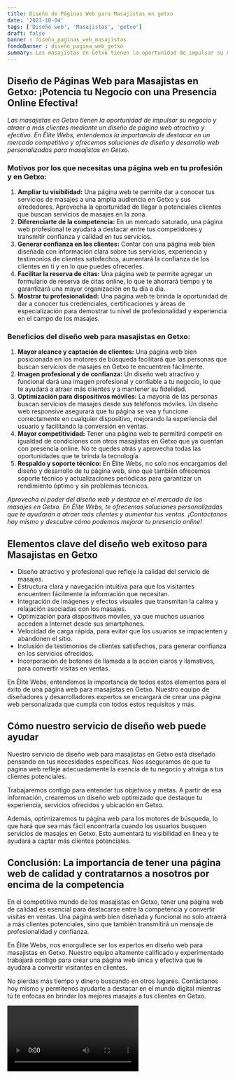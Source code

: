 ```yaml
---
title: Diseño de Páginas Web para Masajistas en getxo
date: '2023-10-04'
tags: ['Diseño web', 'Masajistas', 'getxo']
draft: false
banner : diseño_paginas_web_masajistas
fondoBanner : diseño_pagina_web_getxo
summary: Las masajistas en Getxo tienen la oportunidad de impulsar su negocio y atraer a más clientes mediante un diseño de página web atractivo y efectivo. En Élite Webs, entendemos la importancia de destacar en un mercado competitivo y ofrecemos soluciones de diseño y desarrollo web personalizadas para masajistas en Getxo.
---
```


## **Diseño de Páginas Web para Masajistas en Getxo: ¡Potencia tu Negocio con una Presencia Online Efectiva!**

*Las masajistas en Getxo tienen la oportunidad de impulsar su negocio y atraer a más clientes mediante un diseño de página web atractivo y efectivo. En Élite Webs, entendemos la importancia de destacar en un mercado competitivo y ofrecemos soluciones de diseño y desarrollo web personalizadas para masajistas en Getxo.*

### **Motivos por los que necesitas una página web en tu profesión y en Getxo:**
1. **Ampliar tu visibilidad:** Una página web te permite dar a conocer tus servicios de masajes a una amplia audiencia en Getxo y sus alrededores. Aprovecha la oportunidad de llegar a potenciales clientes que buscan servicios de masajes en la zona.
2. **Diferenciarte de la competencia:** En un mercado saturado, una página web profesional te ayudará a destacar entre tus competidores y transmitir confianza y calidad en tus servicios.
3. **Generar confianza en los clientes:** Contar con una página web bien diseñada con información clara sobre tus servicios, experiencia y testimonios de clientes satisfechos, aumentará la confianza de los clientes en ti y en lo que puedes ofrecerles.
4. **Facilitar la reserva de citas:** Una página web te permite agregar un formulario de reserva de citas online, lo que te ahorrará tiempo y te garantizará una mayor organización en tu día a día.
5. **Mostrar tu profesionalidad:** Una página web te brinda la oportunidad de dar a conocer tus credenciales, certificaciones y áreas de especialización para demostrar tu nivel de profesionalidad y experiencia en el campo de los masajes.

### **Beneficios del diseño web para masajistas en Getxo:**
1. **Mayor alcance y captación de clientes:** Una página web bien posicionada en los motores de búsqueda facilitará que las personas que buscan servicios de masajes en Getxo te encuentren fácilmente.
2. **Imagen profesional y de confianza:** Un diseño web atractivo y funcional dará una imagen profesional y confiable a tu negocio, lo que te ayudará a atraer más clientes y a mantener su fidelidad.
3. **Optimización para dispositivos móviles:** La mayoría de las personas buscan servicios de masajes desde sus teléfonos móviles. Un diseño web responsive asegurará que tu página se vea y funcione correctamente en cualquier dispositivo, mejorando la experiencia del usuario y facilitando la conversión en ventas.
4. **Mayor competitividad:** Tener una página web te permitirá competir en igualdad de condiciones con otros masajistas en Getxo que ya cuentan con presencia online. No te quedes atrás y aprovecha todas las oportunidades que te brinda la tecnología.
5. **Respaldo y soporte técnico:** En Élite Webs, no solo nos encargamos del diseño y desarrollo de tu página web, sino que también ofrecemos soporte técnico y actualizaciones periódicas para garantizar un rendimiento óptimo y sin problemas técnicos.

*Aprovecha el poder del diseño web y destaca en el mercado de los masajes en Getxo. En Élite Webs, te ofrecemos soluciones personalizadas que te ayudarán a atraer más clientes y aumentar tus ventas. ¡Contáctanos hoy mismo y descubre cómo podemos mejorar tu presencia online!*

<GifSeo />

<Cta />

## Elementos clave del diseño web exitoso para Masajistas en Getxo

- Diseño atractivo y profesional que refleje la calidad del servicio de masajes.
- Estructura clara y navegación intuitiva para que los visitantes encuentren fácilmente la información que necesitan.
- Integración de imágenes y efectos visuales que transmitan la calma y relajación asociadas con los masajes.
- Optimización para dispositivos móviles, ya que muchos usuarios acceden a Internet desde sus smartphones.
- Velocidad de carga rápida, para evitar que los usuarios se impacienten y abandonen el sitio.
- Inclusión de testimonios de clientes satisfechos, para generar confianza en los servicios ofrecidos.
- Incorporación de botones de llamada a la acción claros y llamativos, para convertir visitas en ventas.

En Élite Webs, entendemos la importancia de todos estos elementos para el éxito de una página web para masajistas en Getxo. Nuestro equipo de diseñadores y desarrolladores expertos se encargará de crear una página web personalizada que cumpla con todos estos requisitos y más. 

## Cómo nuestro servicio de diseño web puede ayudar

Nuestro servicio de diseño web para masajistas en Getxo está diseñado pensando en tus necesidades específicas. Nos aseguramos de que tu página web refleje adecuadamente la esencia de tu negocio y atraiga a tus clientes potenciales. 

Trabajaremos contigo para entender tus objetivos y metas. A partir de esa información, crearemos un diseño web optimizado que destaque tu experiencia, servicios ofrecidos y ubicación en Getxo. 

Además, optimizaremos tu página web para los motores de búsqueda, lo que hará que sea más fácil encontrarla cuando los usuarios busquen servicios de masajes en Getxo. Esto aumentará tu visibilidad en línea y te ayudará a captar más clientes potenciales.

## Conclusión: La importancia de tener una página web de calidad y contratarnos a nosotros por encima de la competencia

En el competitivo mundo de los masajistas en Getxo, tener una página web de calidad es esencial para destacarse entre la competencia y convertir visitas en ventas. Una página web bien diseñada y funcional no solo atraerá a más clientes potenciales, sino que también transmitirá un mensaje de profesionalidad y confianza.

En Élite Webs, nos enorgullece ser los expertos en diseño web para masajistas en Getxo. Nuestro equipo altamente calificado y experimentado trabajará contigo para crear una página web única y efectiva que te ayudará a convertir visitantes en clientes.

No pierdas más tiempo y dinero buscando en otros lugares. Contáctanos hoy mismo y permítenos ayudarte a destacar en el mundo digital mientras tú te enfocas en brindar los mejores masajes a tus clientes en Getxo.

<Video />

<CtaBot job='Masajistas' city='getxo'/>

<Gmaps query='getxo+españa+maps' />